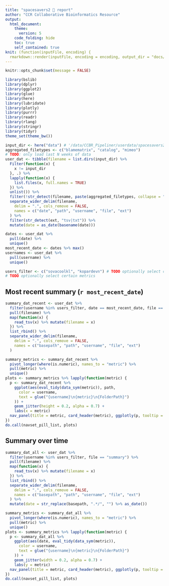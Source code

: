 ```yaml
---
title: "spacesavers2 🚀 report"
author: "CCR Collaborative Bioinformatics Resource"
output:
  html_document:
    theme:
      version: 5
    code_folding: hide
    toc: true
    self_contained: true
knit: (function(inputFile, encoding) {
  rmarkdown::render(inputFile, encoding = encoding, output_dir = "docs/") })
---
```

```r
knitr::opts_chunk$set(message = FALSE)
```

```r
library(bslib)
library(dplyr)
library(ggplot2)
library(glue)
library(here)
library(lubridate)
library(plotly)
library(purrr)
library(readr)
library(rlang)
library(stringr)
library(tidyr)
theme_set(theme_bw())

input_dir <- here("data") # '/data/CCBR_Pipeliner/userdata/spacesavers2/'
aggregated_filetypes <- c("blamematrix", "catalog", "mimeo")
# TODO: only load last N weeks of data
user_dat <- tibble(filename = list.dirs(input_dir) %>%
  Filter(function(x) {
    x != input_dir
  }, .) %>%
  lapply(function(x) {
    list.files(x, full.names = TRUE)
  }) %>%
  unlist()) %>%
  filter(!str_detect(filename, paste(aggregated_filetypes, collapse = "|"))) %>%
  separate_wider_delim(filename,
    delim = ".", cols_remove = FALSE,
    names = c("date", "path", "username", "file", "ext")
  ) %>%
  filter(str_detect(ext, "tsv|txt")) %>%
  mutate(date = as_date(basename(date)))

dates <- user_dat %>%
  pull(date) %>%
  unique()
most_recent_date <- dates %>% max()
usernames <- user_dat %>%
  pull(username) %>%
  unique()

users_filter <- c("sovacoolkl", "kopardevn") # TODO optionally select certain users
# TODO optionally select certain metrics
```

## Most recent summary (`r most_recent_date`)

```r
summary_dat_recent <- user_dat %>%
  filter(username %in% users_filter, date == most_recent_date, file == "summary") %>%
  pull(filename) %>%
  map(function(x) {
    read_tsv(x) %>% mutate(filename = x)
  }) %>%
  list_rbind() %>%
  separate_wider_delim(filename,
    delim = ".", cols_remove = FALSE,
    names = c("basepath", "path", "username", "file", "ext")
  )

summary_metrics <- summary_dat_recent %>%
  pivot_longer(where(is.numeric), names_to = "metric") %>%
  pull(metric) %>%
  unique()
plots <- summary_metrics %>% lapply(function(metric) {
  p <- summary_dat_recent %>%
    ggplot(aes(eval_tidy(data_sym(metric)), path,
      color = username,
      text = glue("{username}\n{metric}\n{FolderPath}")
    )) +
    geom_jitter(height = 0.2, alpha = 0.7) +
    labs(x = metric)
  nav_panel(title = metric, card_header(metric), ggplotly(p, tooltip = "text"))
})
do.call(navset_pill_list, plots)
```

## Summary over time

```r
summary_dat_all <- user_dat %>%
  filter(username %in% users_filter, file == "summary") %>%
  pull(filename) %>%
  map(function(x) {
    read_tsv(x) %>% mutate(filename = x)
  }) %>%
  list_rbind() %>%
  separate_wider_delim(filename,
    delim = ".", cols_remove = FALSE,
    names = c("basepath", "path", "username", "file", "ext")
  ) %>%
  mutate(date = str_replace(basepath, ".*/", "") %>% as_date())

summary_metrics <- summary_dat_all %>%
  pivot_longer(where(is.numeric), names_to = "metric") %>%
  pull(metric) %>%
  unique()
plots <- summary_metrics %>% lapply(function(metric) {
  p <- summary_dat_all %>%
    ggplot(aes(date, eval_tidy(data_sym(metric)),
      color = username,
      text = glue("{username}\n{metric}\n{FolderPath}")
    )) +
    geom_jitter(width = 0.2, alpha = 0.7) +
    labs(y = metric)
  nav_panel(title = metric, card_header(metric), ggplotly(p, tooltip = "text"))
})
do.call(navset_pill_list, plots)
```
